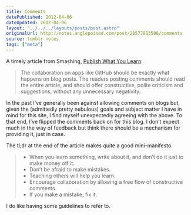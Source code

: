```yaml
---
title: Comments
datePublished: 2012-04-06
dateUpdated: 2012-04-06
layout: "../../../layouts/posts/post.astro"
originalUrl: http://notes.anglepoised.com/post/20577813506/comments
source: tumblr notes
tags: ["meta"]
---
```


A timely article from Smashing, [Publish What You Learn](http://www.smashingmagazine.com/2012/03/30/publish-what-you-learn/):

> The collaboration on apps like GitHub should be exactly what happens on blog posts. The readers posting comments should read the entire article, and should offer constructive, polite criticism and suggestions, without any unnecessary negativity.

In the past I’ve generally been against allowing comments on blogs but, given the (admittedly pretty nebulous) goals and subject matter I have in mind for this site, I find myself unexpectedly agreeing with the above. To that end, I’ve flipped the comments back on for this blog. I don’t expect much in the way of feedback but think there should be a mechanism for providing it, just in case.

The tl;dr at the end of the article makes quite a good mini-manifesto.

> - When you learn something, write about it, and don’t do it just to make money off it.
> - Don’t be afraid to make mistakes.
> - Teaching others will help you learn.
> - Encourage collaboration by allowing a free flow of constructive comments.
> - If you make a mistake, fix it.

I do like having some guidelines to refer to.
